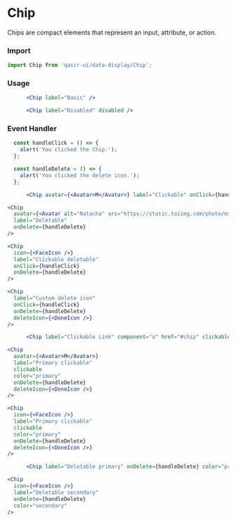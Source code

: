 
# Chip

<Subtitle>
  Chips are compact elements that represent an input, attribute, or action.
</Subtitle>
<Preview withSource="none">
  <Story id="components-data-display-chip-example--chip" />
</Preview>

### Import
```js
import Chip from 'qasir-ui/data-display/Chip';
```

### Usage

```jsx
      <Chip label="Basic" />
```
```jsx 
      <Chip label="Disabled" disabled />
```
### Event Handler
```js
  const handleClick = () => {
    alert('You clicked the Chip.');
  };

  const handleDelete = () => {
    alert('You clicked the delete icon.');
  };

```

```jsx
      <Chip avatar={<Avatar>M</Avatar>} label="Clickable" onClick={handleClick} />
```
```jsx  
<Chip
  avatar={<Avatar alt="Natacha" src="https://static.toiimg.com/photo/msid-67586673/67586673.jpg?3918697" />}
  label="Deletable"
  onDelete={handleDelete}
/>
```
```jsx
<Chip
  icon={<FaceIcon />}
  label="Clickable deletable"
  onClick={handleClick}
  onDelete={handleDelete}
/>
```
```jsx
<Chip
  label="Custom delete icon"
  onClick={handleClick}
  onDelete={handleDelete}
  deleteIcon={<DoneIcon />}
/>
```
```jsx
      <Chip label="Clickable Link" component="a" href="#chip" clickable />
```
```jsx 
<Chip
  avatar={<Avatar>M</Avatar>}
  label="Primary clickable"
  clickable
  color="primary"
  onDelete={handleDelete}
  deleteIcon={<DoneIcon />}
/>
```
```jsx
<Chip
  icon={<FaceIcon />}
  label="Primary clickable"
  clickable
  color="primary"
  onDelete={handleDelete}
  deleteIcon={<DoneIcon />}
/>
```
```jsx
      <Chip label="Deletable primary" onDelete={handleDelete} color="primary" />
```

```jsx  
<Chip
  icon={<FaceIcon />}
  label="Deletable secondary"
  onDelete={handleDelete}
  color="secondary"
/>
```